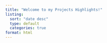 ```yaml
---
title: "Welcome to my Projects Highlights!"
listing:
  sort: "date desc"
  type: default
  categories: true
format: html
---
```



